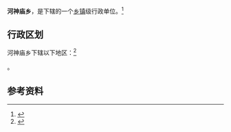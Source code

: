 {{中国乡级行政区|14/04/24/202/000}}

'''河神庙乡'''，是{{PRC admin/fullname|14/04/24/202/000|3}}下辖的一个[[乡镇|乡镇]]级行政单位。<ref>{{PRC admin/ref sgc|{{PRC admin/parent|14/04/24/202/000}}}}</ref>

== 行政区划 ==

河神庙乡下辖以下地区：<ref>{{PRC admin/ref sgc|14/04/24/202/000}}</ref>

{{PRC admin/children|14/04/24/202/000}}。

== 参考资料 ==

{{reflist}}

{{行政区划小作品}}
{{PRC admin/navcat|14/04/24/202/000}}